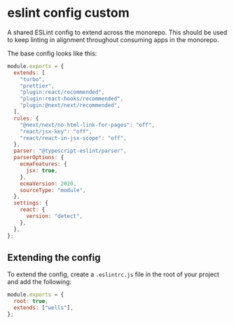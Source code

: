 # eslint config custom

A shared ESLint config to extend across the monorepo. This should be used to keep linting in alignment throughout consuming apps in the monorepo.

The base config looks like this:

```js
module.exports = {
  extends: [
    "turbo",
    "prettier",
    "plugin:react/recommended",
    "plugin:react-hooks/recommended",
    "plugin:@next/next/recommended",
  ],
  rules: {
    "@next/next/no-html-link-for-pages": "off",
    "react/jsx-key": "off",
    "react/react-in-jsx-scope": "off",
  },
  parser: "@typescript-eslint/parser",
  parserOptions: {
    ecmaFeatures: {
      jsx: true,
    },
    ecmaVersion: 2020,
    sourceType: "module",
  },
  settings: {
    react: {
      version: "detect",
    },
  },
};
```

## Extending the config

To extend the config, create a `.eslintrc.js` file in the root of your project and add the following:

```js
module.exports = {
  root: true,
  extends: ["wells"],
};
```
